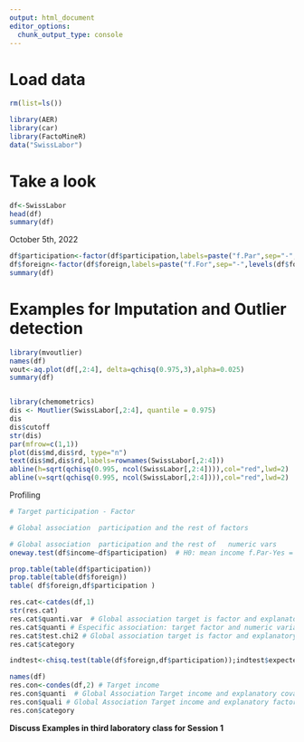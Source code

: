 ```yaml
---
output: html_document
editor_options: 
  chunk_output_type: console
---
```



# Load data

```r
rm(list=ls())

library(AER)
library(car)
library(FactoMineR)
data("SwissLabor")
```

# Take a look

```r
df<-SwissLabor
head(df)
summary(df)
```

October 5th, 2022

```r
df$participation<-factor(df$participation,labels=paste("f.Par",sep="-",levels(df$participation)))
df$foreign<-factor(df$foreign,labels=paste("f.For",sep="-",levels(df$foreign)))
summary(df)


```


# Examples for Imputation and Outlier detection 

```r
library(mvoutlier)
names(df)
vout<-aq.plot(df[,2:4], delta=qchisq(0.975,3),alpha=0.025)
summary(df)


library(chemometrics)
dis <- Moutlier(SwissLabor[,2:4], quantile = 0.975)
dis
dis$cutoff
str(dis)
par(mfrow=c(1,1))
plot(dis$md,dis$rd, type="n")
text(dis$md,dis$rd,labels=rownames(SwissLabor[,2:4]))
abline(h=sqrt(qchisq(0.995, ncol(SwissLabor[,2:4]))),col="red",lwd=2)
abline(v=sqrt(qchisq(0.995, ncol(SwissLabor[,2:4]))),col="red",lwd=2)
```

Profiling

```r
# Target participation - Factor

# Global association  participation and the rest of factors

# Global association  participation and the rest of   numeric vars
oneway.test(df$income~df$participation)  # H0: mean income f.Par-Yes = mean income f.Par-NO pvalue=P(H0)= 2 e-7 << 0.05 -> H0 Rejected - Income and Participation association proof

prop.table(table(df$participation))
prop.table(table(df$foreign))
table( df$foreign,df$participation ) 

res.cat<-catdes(df,1)
str(res.cat)
res.cat$quanti.var  # Global association target is factor and explanatory variables numeric
res.cat$quanti # Especific association: target factor and numeric variables
res.cat$test.chi2 # Global association target is factor and explanatory factors
res.cat$category

indtest<-chisq.test(table(df$foreign,df$participation));indtest$expected

names(df)
res.con<-condes(df,2) # Target income 
res.con$quanti  # Global Association Target income and explanatory covariates
res.con$quali # Global Association Target income and explanatory factors
res.con$category

```

**Discuss Examples in third laboratory class for Session 1**